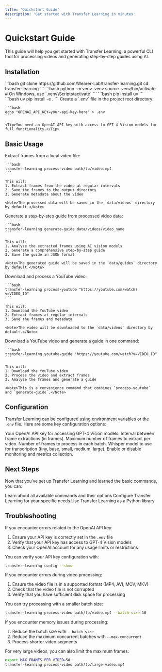```yaml
---
title: 'Quickstart Guide'
description: 'Get started with Transfer Learning in minutes'
---
```


# Quickstart Guide

This guide will help you get started with Transfer Learning, a powerful CLI tool for processing videos and generating step-by-step guides using AI.

## Installation

<Steps>
  <Step title="Clone the Repository">
    ```bash
    git clone https://github.com/Wearer-Lab/transfer-learning.git
    cd transfer-learning
    ```
  </Step>
  <Step title="Set Up Virtual Environment">
    ```bash
    python -m venv .venv
    source .venv/bin/activate  # On Windows, use `.venv\Scripts\activate`
    ```
  </Step>
  <Step title="Install UV Package Manager">
    ```bash
    pip install uv
    ```
  </Step>
  <Step title="Install Dependencies">
    ```bash
    uv pip install -e .
    ```
  </Step>
  <Step title="Set Up API Keys">
    Create a `.env` file in the project root directory:
    
    ```bash
    echo "OPENAI_API_KEY=your-api-key-here" > .env
    ```
    
    <Tip>You need an OpenAI API key with access to GPT-4 Vision models for full functionality.</Tip>
  </Step>
</Steps>

## Basic Usage

<AccordionGroup>
  <Accordion title="Process a Local Video">
    Extract frames from a local video file:
    
    ```bash
    transfer-learning process-video path/to/video.mp4
    ```
    
    This will:
    1. Extract frames from the video at regular intervals
    2. Save the frames to the output directory
    3. Generate metadata about the video
    
    <Note>The processed data will be saved in the `data/videos` directory by default.</Note>
  </Accordion>
  
  <Accordion title="Generate a Guide">
    Generate a step-by-step guide from processed video data:
    
    ```bash
    transfer-learning generate-guide data/videos/video_name
    ```
    
    This will:
    1. Analyze the extracted frames using AI vision models
    2. Generate a comprehensive step-by-step guide
    3. Save the guide in JSON format
    
    <Note>The generated guide will be saved in the `data/guides` directory by default.</Note>
  </Accordion>
  
  <Accordion title="Process a YouTube Video">
    Download and process a YouTube video:
    
    ```bash
    transfer-learning process-youtube "https://youtube.com/watch?v=VIDEO_ID"
    ```
    
    This will:
    1. Download the YouTube video
    2. Extract frames at regular intervals
    3. Save the frames and metadata
    
    <Note>The video will be downloaded to the `data/videos` directory by default.</Note>
  </Accordion>
  
  <Accordion title="Complete YouTube Pipeline">
    Download a YouTube video and generate a guide in one command:
    
    ```bash
    transfer-learning youtube-guide "https://youtube.com/watch?v=VIDEO_ID"
    ```
    
    This will:
    1. Download the YouTube video
    2. Process the video and extract frames
    3. Analyze the frames and generate a guide
    
    <Note>This is a convenience command that combines `process-youtube` and `generate-guide`.</Note>
  </Accordion>
</AccordionGroup>

## Configuration

Transfer Learning can be configured using environment variables or the `.env` file. Here are some key configuration options:

<ResponseField name="OPENAI_API_KEY" type="string" required>
  Your OpenAI API key for accessing GPT-4 Vision models.
</ResponseField>

<ResponseField name="FRAME_EXTRACTION_INTERVAL" type="integer" default="30">
  Interval between frame extractions (in frames).
</ResponseField>

<ResponseField name="MAX_FRAMES_PER_VIDEO" type="integer" default="100">
  Maximum number of frames to extract per video.
</ResponseField>

<ResponseField name="BATCH_SIZE" type="integer" default="30">
  Number of frames to process in each batch.
</ResponseField>

<ResponseField name="WHISPER_MODEL" type="string" default="base">
  Whisper model to use for transcription (tiny, base, small, medium, large).
</ResponseField>

<ResponseField name="ENABLE_MONITORING" type="boolean" default="true">
  Enable or disable monitoring and metrics collection.
</ResponseField>

## Next Steps

Now that you've set up Transfer Learning and learned the basic commands, you can:

<CardGroup>
  <Card
    title="Explore CLI Commands"
    icon="terminal"
    href="/cli/overview"
  >
    Learn about all available commands and their options
  </Card>
  <Card
    title="Advanced Configuration"
    icon="gear"
    href="/advanced/configuration"
  >
    Configure Transfer Learning for your specific needs
  </Card>
  <Card
    title="API Reference"
    icon="book"
    href="/api-reference/introduction"
  >
    Use Transfer Learning as a Python library
  </Card>
</CardGroup>

## Troubleshooting

<Accordion title="API Key Issues">
  If you encounter errors related to the OpenAI API key:
  
  1. Ensure your API key is correctly set in the `.env` file
  2. Verify that your API key has access to GPT-4 Vision models
  3. Check your OpenAI account for any usage limits or restrictions
  
  You can verify your API key configuration with:
  
  ```bash
  transfer-learning config --show
  ```
</Accordion>

<Accordion title="Video Processing Errors">
  If you encounter errors during video processing:
  
  1. Ensure the video file is in a supported format (MP4, AVI, MOV, MKV)
  2. Check that the video file is not corrupted
  3. Verify that you have sufficient disk space for processing
  
  You can try processing with a smaller batch size:
  
  ```bash
  transfer-learning process-video path/to/video.mp4 --batch-size 10
  ```
</Accordion>

<Accordion title="Memory Issues">
  If you encounter memory issues during processing:
  
  1. Reduce the batch size with `--batch-size`
  2. Reduce the maximum concurrent batches with `--max-concurrent`
  3. Process shorter video segments
  
  For very large videos, you can also limit the maximum frames:
  
  ```bash
  export MAX_FRAMES_PER_VIDEO=50
  transfer-learning process-video path/to/large-video.mp4
  ```
</Accordion>
